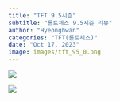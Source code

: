 ```yaml
---
title: "TFT 9.5시즌"
subtitle: "롤토체스 9.5시즌 리뷰"
author: "Hyeonghwan"
categories: "TFT(롤토체스)"
date: "Oct 17, 2023"
image: images/tft_95_0.png
---
```


![](images/tft_95_1.png)

![](images/tft_95_2.jpg)